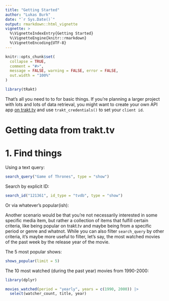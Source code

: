 ```yaml
---
title: "Getting Started"
author: "Lukas Burk"
date: "`r Sys.Date()`"
output: rmarkdown::html_vignette
vignette: >
  %\VignetteIndexEntry{Getting Started}
  %\VignetteEngine{knitr::rmarkdown}
  %\VignetteEncoding{UTF-8}
---
```


```r
knitr::opts_chunk$set(
  collapse = TRUE,
  comment = "#>",
  message = FALSE, warning = FALSE, error = FALSE,
  out.width = "100%"
)
```

```r
library(tRakt)
```

That's all you need to to for basic things. If you're planning a larger project with lots and lots of data retrieval, you might want to create your own API app [on trakt.tv](https://trakt.tv/oauth/applications) and use `trakt_credentials()` to set your `client id`.

# Getting data from trakt.tv

# 1. Find things

Using a text query:

```r
search_query("Game of Thrones", type = "show")
```

Search by explicit ID:

```r
search_id("121361", id_type = "tvdb", type = "show")
```

Or via whatever's popular(ish):

Another scenario would be that you're not necessarily interested in some specific media item, but rather a collection of items that fulfill certain criteria, like being popular on trakt.tv and maybe being from a specific period or genre and whatnot. While you can also filter `search_query` by other criteria, it's maybe more useful to filter, let's say, the most watched movies of the past week by the release year of the movie.

The 5 most popular shows:

```r
shows_popular(limit = 5)
```
The 10 most watched (during the past year) movies from 1990-2000:

```r
library(dplyr)

movies_watched(period = "yearly", years = c(1990, 2000)) |>
  select(watcher_count, title, year)
```
